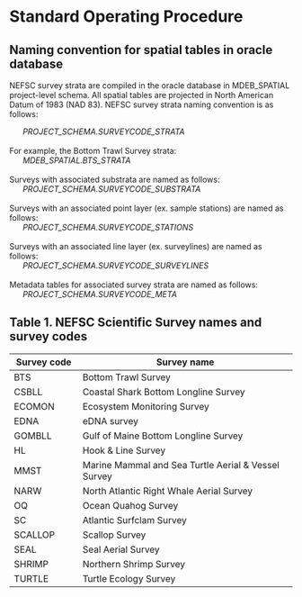 # Standard Operating Procedure

## Naming convention for spatial tables in oracle database

NEFSC survey strata are compiled in the oracle database in MDEB_SPATIAL project-level schema. All spatial tables are projected in North American Datum of 1983 (NAD 83). NEFSC survey strata naming convention is as follows:

|       *PROJECT_SCHEMA.SURVEYCODE_STRATA*
| 
| For example, the Bottom Trawl Survey strata:
|       *MDEB_SPATIAL.BTS_STRATA*
| 
| Surveys with associated substrata are named as follows:
|       *PROJECT_SCHEMA.SURVEYCODE_SUBSTRATA*
| 
| Surveys with an associated point layer (ex. sample stations) are named as follows:
|       *PROJECT_SCHEMA.SURVEYCODE_STATIONS*
| 
| Surveys with an associated line layer (ex. surveylines) are named as follows:
|       *PROJECT_SCHEMA.SURVEYCODE_SURVEYLINES*
| 
| Metadata tables for associated survey strata are named as follows:
|       *PROJECT_SCHEMA.SURVEYCODE_META*

## Table 1. NEFSC Scientific Survey names and survey codes

| **Survey code** | **Survey name**                                     |
|-----------------|-----------------------------------------------------|
| BTS             | Bottom Trawl Survey                                 |
| CSBLL           | Coastal Shark Bottom Longline Survey                |
| ECOMON          | Ecosystem Monitoring Survey                         |
| EDNA            | eDNA survey                                         |
| GOMBLL          | Gulf of Maine Bottom Longline Survey                |
| HL              | Hook & Line Survey                                  |
| MMST            | Marine Mammal and Sea Turtle Aerial & Vessel Survey |
| NARW            | North Atlantic Right Whale Aerial Survey            |
| OQ              | Ocean Quahog Survey                                 |
| SC              | Atlantic Surfclam Survey                            |
| SCALLOP         | Scallop Survey                                      |
| SEAL            | Seal Aerial Survey                                  |
| SHRIMP          | Northern Shrimp Survey                              |
| TURTLE          | Turtle Ecology Survey                               |
